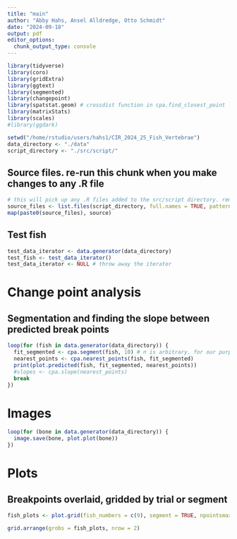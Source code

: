 ```yaml
---
title: "main"
author: "Abby Hahs, Ansel Alldredge, Otto Schmidt"
date: "2024-09-18"
output: pdf
editor_options: 
  chunk_output_type: console
---
```


```r
library(tidyverse)
library(coro)
library(gridExtra)
library(ggtext)
library(segmented)
library(changepoint)
library(spatstat.geom) # crossdist function in cpa.find_closest_point
library(matrixStats)
library(scales)
#library(ggdark) 

setwd("/home/rstudio/users/hahs1/CIR_2024_25_Fish_Vertebrae")
data_directory <- "./data"
script_directory <- "./src/script/"
```

## Source files. re-run this chunk when you make changes to any .R file
```r
# this will pick up any .R files added to the src/script directory. remember to re-run
source_files <- list.files(script_directory, full.names = TRUE, pattern = "*.R")
map(paste0(source_files), source)
```

## Test fish
```r
test_data_iterator <- data.generator(data_directory)
test_fish <- test_data_iterator()
test_data_iterator <- NULL # throw away the iterator
```

# Change point analysis

## Segmentation and finding the slope between predicted break points
```r
loop(for (fish in data.generator(data_directory)) {
  fit_segmented <- cpa.segment(fish, 10) # n is arbitrary. for our purposes, higher (10) is better because we want more resolution
  nearest_points <- cpa.nearest_points(fish, fit_segmented)
  print(plot.predicted(fish, fit_segmented, nearest_points))
  #slopes <- cpa.slope(nearest_points)
  break
})
```

# Images 


```r
loop(for (bone in data.generator(data_directory)) {
  image.save(bone, plot.plot(bone))
})
```

# Plots

## Breakpoints overlaid, gridded by trial or segment
```r
fish_plots <- plot.grid(fish_numbers = c(9), segment = TRUE, npointsmax = 10, refit = TRUE, grid_by = "Segment")

grid.arrange(grobs = fish_plots, nrow = 2)
```

